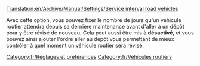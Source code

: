 [[Translation:en/Archive/Manual/Settings/Service interval road vehicles]]


Avec cette option, vous pouvez fixer le nombre de jours qu'un véhicule routier attendra depuis sa dernière maintenance avant d'aller à un dépôt pour y être révisé de nouveau. Cela peut aussi être mis à '''désactivé''', et vous pouvez ainsi ajouter l'ordre aller au dépôt vous permettant de mieux contrôler à quel moment un véhicule routier sera révisé.
[[Category:fr/Réglages et préférences]]
[[Category:fr/Véhicules routiers]]
{{fr/Amorce}}